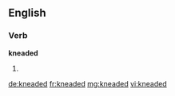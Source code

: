 ==English==

===Verb===
'''kneaded'''

# {{past of|knead}}

[[de:kneaded]]
[[fr:kneaded]]
[[mg:kneaded]]
[[vi:kneaded]]